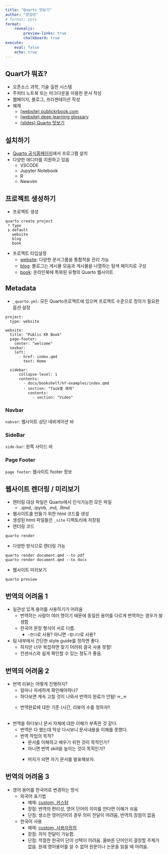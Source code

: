 ```yaml
---
title: "Quarto 맛보기"
author: "양성모"
# format: pptx
format:
    revealjs:
        preview-links: true
        chalkboard: true
execute:
    eval: false
    echo: true
---
```


## Quart가 뭐죠? {.smaller}
- 오픈소스 과학, 기술 출판 시스템
- 주피터 노트북 또는 마크다운을 이용한 문서 작성
- 웹페이지, 블로그, 프리젠테이션 작성
- 예제
  - [(website) publickrbook.com](https://www.publickrbook.com)
  - [(website) deep learning glossary](https://pseudo-lab.github.io/deep-learning-glossary)
  - [(slides) Quarto 맛보기](http://localhost:5360/docs/slideshelf/quarto-introduction/#/title-slide)


## 설치하기 {.smaller}
- [Quarto 공식홈페이지](https://quarto.org/docs/get-started/)에서 프로그램 설치
- 다양한 에디터를 지원하고 있음
  - VSCODE
  - Jupyter Notebook
  - R
  - Newvim

## 프로젝트 생성하기 {.smaller}
- 프로젝트 생성
```code
quarto create project
 ? Type
 ❯ default
   website
   blog
   book
```

- 프로젝트 타입설정
  - [website](https://quarto.org/): 다양한 문서그룹을 통합적을 관리 가능
  - [blog](https://quarto.org/docs/blog/): 블로그는 게시물 모음과 게시물을 나열하는 탐색 페이지로 구성
  - [book](https://kevinheavey.github.io/modern-polars/): 온라인북에 특화된 유형의 Quarto 웹사이트


## Metadata {.smaller}

- `_quarto.yml`: 모든 Quarto프로젝트에 있으며 프로젝트 수준으로 정의가 필요한 옵션 설정
```code
project:
  type: website

website:
  title: "Public KR Book"
  page-footer:
    center: "welcome"
  navbar:
    left:
      - href: index.qmd
        text: Home

  sidebar:
      collapse-level: 1
      contents:
        - docs/bookshelf/hf-examples/index.qmd
        - section: "Task별 예제"
          contents:
            - section: "Video"
```


::: {.panel-tabset}

### Navbar
`nabvar`: 웹사이트 상단 네비게이션 바

### SideBar
`side-bar`: 왼쪽 사이드 바

### Page Footer
`page footer`: 웹사이트 footer 정보
:::


## 웹사이트 렌더링 / 미리보기 {.smaller}
- 렌터링 대상 파일은 Quarto에서 인식가능한 모든 파일
  - .qmd, .ipynb, .md, .Rmd
- 웹사이트를 만들기 위한 html 코드를 생성
- 생성된 html 파일들은 `_site` 디렉토리에 저장됨
- 렌더링 코드
```shell
quarto render
```

- 다양한 방식으로 렌더링 가능
```shell
quarto render document.qmd --to pdf
quarto render document.qmd --to docx
```

- 웹사이트 미리보기
```shell
quarto preview
```

## 번역의 어려움 1{.smaller}
- 일관성 있게 용어를 사용하기가 어려움
  - 번역하는 사람이 여러 명이기 때문에 동일한 용어를 다르게 번역하는 경우가 발생함
  - 한국어 문장 형식이 서로 다름.
      - `~한다`로 사용? 아니면 `~합니다`로 사용?
- 팀 내부에서 간단한 style guide를 정하면 좋다.
  - 하지만 너무 복잡하면 찾기 어려워 결국 사용 못함!
  - 컨센서스와 쉽게 확인할 수 있는 정도가 좋음.

## 번역의 어려움 2{.smaller}
- 번역 리뷰는 어떻게 진행하지?
  - 얼마나 자세하게 확인해야하나?
  - 하다보면 계속 고칠 것이 나와서 번역이 완료가 안됨! ㅠ_ㅠ
  - <p class="fragment fade-up">번역완료에 대한 기준 (시간, 리뷰어 수를 정하자!!</p>
<br>
- 번역을 하다보니 문서 자체에 대한 이해가 부족한 것 같다.
  - 번역은 다 했는데 막상 다시보니 문서내용을 이해를 못했다.
  - 번역 작업의 목적?
    - 문서를 이해하고 배우기 위한 것이 목적인가?
    - 아니면 번역 skill을 높이는 것이 목적인가?
    - <p class="fragment fade-up">머지가 되면 자기 문서를 발표해보자.</p>

## 번역의 어려움 3{.smaller}
- 영어 용어를 한국어로 변경하는 방식
  - 외국어 표기법
    - 예제: [custom, 커스텀](https://pseudo-lab.github.io/deep-learning-glossary/dictionary/terms/custom_1.html)
    - 장점: 번역의 편리성, 영어 단어의 의미를 안다면 이해가 쉬움
    - 단점: 생소한 영어단어의 경우 의미 전달이 어려움, 번역의 장점이 없음
  - 한국어 사용
    - 예제: [custom, 사용자정의](https://pseudo-lab.github.io/deep-learning-glossary/dictionary/terms/custom.html)
    - 장점: 의미 전달이 가능함.
    - 단점: 적절한 한국어 단어 선택이 어려움. 올바른 단어인지 결정할 주체가 없음. 원래 영어용어를 알 수 없어 원문이나 논문을 읽을 때 어려움.

